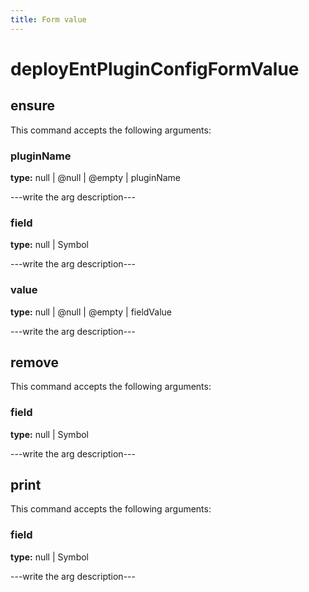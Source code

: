 ```yaml
---
title: Form value
---
```


# deployEntPluginConfigFormValue

## ensure

This command accepts the following arguments:

### pluginName
**type:** null | @null | @empty | pluginName

---write the arg description---

### field
**type:** null | Symbol

---write the arg description---

### value
**type:** null | @null | @empty | fieldValue

---write the arg description---


## remove

This command accepts the following arguments:

### field
**type:** null | Symbol

---write the arg description---


## print

This command accepts the following arguments:

### field
**type:** null | Symbol

---write the arg description---


